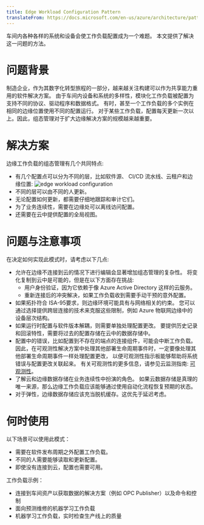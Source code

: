 ```yaml
---
title: Edge Workload Configuration Pattern
translateFrom: https://docs.microsoft.com/en-us/azure/architecture/patterns/edge-workload-configuration
---
```


车间内各种各样的系统和设备会使工作负载配置成为一个难题。
本文提供了解决这一问题的方法。

# 问题背景

制造企业，作为其数字化转型旅程的一部分，越来越关注构建可以作为共享能力重用的软件解决方案。
由于车间内设备和系统的多样性，模块化工作负载被配置为支持不同的协议、驱动程序和数据格式。
有时，甚至一个工作负载的多个实例在相同的边缘位置使用不同的配置运行。
对于某些工作负载，配置每天更新一次以上。因此，组态管理对于扩大边缘解决方案的规模越来越重要。

# 解决方案

边缘工作负载的组态管理有几个共同特点:

* 有几个配置点可以分为不同的层，比如软件源、 CI/CD 流水线、云租户和边缘位置:
  ![edge workload configuration](/asset/img/edge-workload-configuration-1.png)
* 不同的层可以由不同的人更新。
* 无论配置如何更新，都需要仔细地跟踪和审计它们。
* 为了业务连续性，需要在边缘处可以离线访问配置。
* 还需要在云中提供配置的全局视图。

# 问题与注意事项

在决定如何实现此模式时，请考虑以下几点:

* 允许在边缘不连接到云的情况下进行编辑会显著增加组态管理的复杂性。
  将变化复制到云中是可能的，但是在以下方面存在挑战:
  - 用户身份验证，因为它依赖于像 Azure Active Directory 这样的云服务。
  - 重新连接后的冲突解决，如果工作负载收到需要手动干预的意外配置。
* 如果拓扑符合 ISA-95要求，则边缘环境可能具有与网络相关的约束。
  您可以通过选择提供跨层连接的技术来克服这些限制，例如 Azure 物联网边缘中的设备层次结构。
* 如果运行时配置与软件版本解耦，则需要单独处理配置更改。
  要提供历史记录和回滚特性，需要将过去的配置存储在云中的数据存储中。
* 配置中的错误，比如配置到不存在的端点的连接组件，可能会中断工作负载。
  因此，在可观测性解决方案中处理其他部署生命周期事件时，一定要像处理其他部署生命周期事件一样处理配置更改，
  以便可观测性指示板能够帮助将系统错误与配置更改关联起来。
  有关可观测性的更多信息，请参见云监测指南: [可观测性](https://docs.microsoft.com/en-us/azure/cloud-adoption-framework/manage/monitor/observability)。
* 了解云和边缘数据存储在业务连续性中扮演的角色。
  如果云数据存储是真理的唯一来源，那么边缘工作负载应该能够通过使用自动化流程恢复预期的状态。
* 对于弹性，边缘数据存储应该充当脱机缓存。这优先于延迟考虑。

# 何时使用

以下场景可以使用此模式：

* 需要在软件发布周期之外配置工作负载。
* 不同的人需要能够读取和更新配置。
* 即使没有连接到云，配置也需要可用。

工作负载示例：

* 连接到车间资产以获取数据的解决方案（例如 OPC Publisher）以及命令和控制
* 面向预测维修的机器学习工作负载
* 机器学习工作负载，实时检查生产线上的质量





